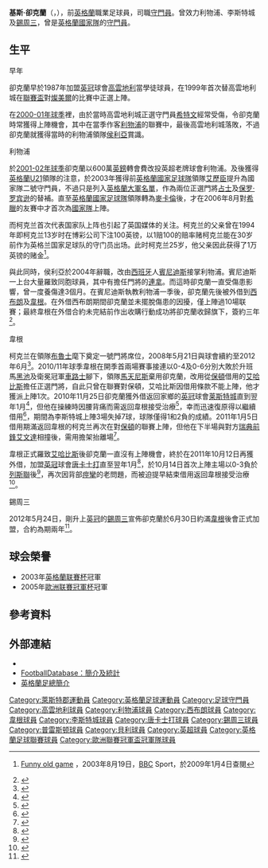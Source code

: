 {{noteTA|G1=liverpoolfc|G2=EPL
|T=zh-hans:克里斯·柯克兰;zh-hk:基斯·卻克蘭;zh-tw:克里斯·柯克蘭;
|1=zh-hans:克里斯·柯克兰;zh-hk:基斯·卻克蘭;zh-tw:克里斯·柯克蘭;
|2=zh-hans:克里斯托弗·埃德蒙·柯克兰;zh-hk:基斯杜化·艾蒙·卻克蘭;zh-tw:克里斯托弗·埃德蒙·柯克蘭;
|3=zh-hans:柯克兰;zh-hk:卻克蘭;zh-tw:柯克蘭;
}}
{{Infobox football biography 2
| playername          = 基斯·卻克蘭<br />''Chris Kirkland''
| image               = [[File:Chris_Kirkland_Aug_2010.jpg|250 px]]
| caption             = 
| fullname            = Christopher Edmund Kirkland
| dateofbirth         = {{birth date and age|1981|5|2}}
| cityofbirth         = [[莱斯特郡|莱斯特郡]]
| countryofbirth      = [[英格蘭|英格蘭]]
| height              = {{height|m=1.91}}<ref>{{Cite web |url=http://www.wiganlatics.premiumtv.co.uk/page/ProfilesDetail/0,,10429~5619,00.html |title=韋根官方網站 |accessdate=2008-05-15 |archive-date=2008-12-22 |archive-url=https://web.archive.org/web/20081222052845/http://www.wiganlatics.premiumtv.co.uk/page/ProfilesDetail/0,,10429~5619,00.html |dead-url=no }}</ref>
| position            = [[門將|門將]]
| currentclub         = 
| clubnumber          = 
| youthyears1         = 
| youthclubs1         = 
| years1              = 1999−2001
| clubs1              = [[考文垂足球俱乐部|高雲地利]]
| caps1               = 24
| goals1              = 0
| years2              = 2001−2006
| clubs2              = [[利物浦足球俱乐部|利物浦]]
| caps2               = 25
| goals2              = 0
| years3              = 2005−2006
| clubs3              = → [[西布罗姆维奇足球俱乐部|西布朗]]
| caps3               = 10
| goals3              = 0
| years4              = 2006
| clubs4              = → [[威根竞技足球俱乐部|韋根]] 
| caps4               = 9
| goals4              = 0
| years5              = 2006−2012
| clubs5              = [[威根竞技足球俱乐部|韋根]]
| caps5               = 122
| goals5              = 0
| years6              = 2010
| clubs6              = → [[莱斯特城足球俱乐部|莱斯特城]] 
| caps6               = 3
| goals6              = 0
| years7              = 2011
| clubs7              = → [[唐卡斯特流浪足球俱乐部|唐卡士打]] 
| caps7               = 1
| goals7              = 0
| years8              = 2012−2015
| clubs8              = [[錫周三足球會|錫周三]]
| caps8               = 85
| goals8              = 0
| years9              = 2015−2016
| clubs9              = [[普雷斯顿足球俱乐部|普雷斯顿]]
| caps9               = 5
| goals9              = 0
| years10              = 2016
| clubs10              = [[貝里足球俱樂部|貝利]]
| caps10               = 0
| goals10              = 0
| totalcaps           = 
| totalgoals          = 
| nationalyears1      = 2001−2003
| nationalteam1       = [[英格蘭21歲以下足球代表隊|英格蘭U21]]
| nationalcaps1       = 8
| nationalgoals1      = 0
| nationalyears2      = 2006
| nationalteam2       = [[英格蘭足球代表隊|英格蘭]]
| nationalcaps2       = 1
| nationalgoals2      = 0
| medaltemplates      = 
| club-update         = 2017年10月11日
| nationalteam-update = 2013年10月28日
}}
'''基斯·卻克蘭'''（{{lang-en|Chris Kirkland}}，{{bd|1981年|5月2日|catIDx=Kirkland, Chris}}），前[[英格蘭|英格蘭]]職業足球員，司職[[守門員|守門員]]。曾效力利物浦、李斯特城及[[錫周三足球會|錫周三]]，曾是[[英格蘭足球代表隊|英格蘭國家隊]]的[[守門員|守門員]]。

== 生平 ==
;早年
卻克蘭早於1987年加盟[[英冠|英冠]]球會[[考文垂足球俱乐部|高雲地利]]當學徒球員，在1999年首次替高雲地利城在[[英格蘭聯賽盃|聯賽盃]]對[[特兰米尔流浪者足球俱乐部|燦美爾]]的比賽中正選上陣。

在[[2000年至2001年英格蘭超級聯賽|2000-01年球季]]裡，由於當時高雲地利城正選守門員[[希特文|希特文]]經常受傷，令卻克蘭時常獲得上陣機會，其中在當季作客[[利物浦足球俱乐部|利物浦]]的聯賽中，最後高雲地利城落敗，不過卻克蘭就獲得當時的利物浦領隊[[侯利亞|侯利亞]]賞識。

;利物浦
於[[2001年至2002年英格蘭超級聯賽|2001-02年球季]]卻克蘭以600萬[[英鎊|英鎊]]轉會費改投英超老牌球會利物浦。及後獲得[[英格蘭21歲以下足球代表隊|英格蘭U21]]領隊的注意，於2003年獲得前[[英格蘭國家足球隊|英格蘭國家足球隊]]領隊[[艾歷臣|艾歷臣]]提升為國家隊二號守門員，不過只是列入[[英格蘭國家足球隊|英格蘭大軍名單]]，作為兩位正選門將[[大衛·詹姆斯|占士]]及[[保罗·罗宾逊|保罗·罗宾逊]]的替補。直至[[英格蘭國家足球隊|英格蘭國家足球隊]]領隊轉為[[麥卡倫|麥卡倫]]後，才在2006年8月對[[希臘國家足球隊|希臘]]的友賽中才首次為[[英格蘭國家足球隊|國家隊]]上陣。

而柯克兰首次代表国家队上阵也引起了英国媒体的关注。柯克兰的父亲曾在1994年即柯克兰13岁时在博彩公司下注100英镑，以1赔100的赔率赌柯克兰能在30岁前作为英格兰国家足球队的守门员出场。此时柯克兰25岁，他父亲因此获得了1万英镑的赌金<ref>{{en}} [http://news.bbc.co.uk/sport2/hi/funny_old_game/3162835.stm Funny old game] {{Wayback|url=http://news.bbc.co.uk/sport2/hi/funny_old_game/3162835.stm |date=20181116002011 }}，2003年8月19日，[[BBC|BBC]] Sport，於2009年1月4日查閱</ref>。

與此同時，侯利亞於2004年辭職，改由[[西班牙|西班牙]]人[[賓尼迪斯|賓尼迪斯]]接掌利物浦。賓尼迪斯一上台大量羅致同胞球員，其中有擔任門將的[[連拿|連拿]]。而這時卻克蘭一直受傷患影響，曾一度養傷達3個月。在賓尼迪斯執教利物浦一季後，卻克蘭先後被外借到[[西布罗姆维奇足球俱乐部|西布朗]]及[[维甘竞技足球俱乐部|韋根]]。在外借西布朗期間卻克蘭並未擺脫傷患的因擾，僅上陣過10場联賽；最終韋根在外借合約未完結前作出收購行動成功將卻克蘭收歸旗下，簽約三年<ref>{{cite news |language=en |url=http://news.bbc.co.uk/sport2/hi/football/teams/w/wigan_athletic/6091824.stm |title=Permanent Wigan deal for Kirkland |publisher=''[[BBC_Sport|BBC Sport]]'' |date=2006-10-27 |accessdate=2010-11-26 |archive-date=2018-10-03 |archive-url=https://web.archive.org/web/20181003062341/http://news.bbc.co.uk/sport2/hi/football/teams/w/wigan_athletic/6091824.stm |dead-url=no }}</ref>。

;韋根
柯克兰在領隊[[史蒂夫·布鲁斯|布魯士]]麾下奠定一號門將席位，2008年5月21日與球會續約至2012年6月<ref>{{cite news |language=en |url=http://news.bbc.co.uk/sport2/hi/football/teams/w/wigan_athletic/7412185.stm |title=Kirkland signs new Wigan contract |publisher=''[[BBC_Sport|BBC Sport]]'' |date=2008-05-21 |accessdate=2010-11-26 |archive-date=2018-10-03 |archive-url=https://web.archive.org/web/20181003061044/http://news.bbc.co.uk/sport2/hi/football/teams/w/wigan_athletic/7412185.stm |dead-url=no }}</ref>。2010/11年球季韋根在開季首兩場賽事接連以0-4及0-6分別大敗於升班馬[[黑池足球會|黑池]]及衛冕冠軍[[切尔西足球俱乐部|車路士]]腳下，領隊[[罗伯托·马丁内斯|馬天尼斯]]棄用卻克蘭，改用從[[博尔顿足球俱乐部|保頓]]借用的[[埃里·哈布斯|艾哈比斯]]擔任正選門將，自此只曾在聯賽對保頓，艾哈比斯因借用條款不能上陣，他才獲派上陣1次。2010年11月25日卻克蘭獲外借返回家鄉的[[英冠|英冠]]球會[[莱斯特城足球俱乐部|莱斯特城]]直到翌年1月<ref>{{cite news |language=en |url=http://news.bbc.co.uk/sport2/hi/football/teams/l/leicester_city/9224544.stm |title=Leicester City sign Wigan Athletic's Chris Kirkland |publisher=''[[BBC_Sport|BBC Sport]]'' |date=2010-11-25 |accessdate=2010-11-26 |archive-date=2018-10-03 |archive-url=https://web.archive.org/web/20181003062415/http://news.bbc.co.uk/sport2/hi/football/teams/l/leicester_city/9224544.stm |dead-url=no }}</ref>，但他在操練時因腰背痛而需返回韋根接受治療<ref>{{cite news |language=en |url=http://news.bbc.co.uk/sport2/hi/football/teams/l/leicester_city/9243569.stm |title=Chris Kirkland hopes to resume Leicester City loan |publisher=''[[BBC_Sport|BBC Sport]]'' |date=2010-12-07 |accessdate=2011-01-13 |archive-date=2018-10-03 |archive-url=https://web.archive.org/web/20181003062404/http://news.bbc.co.uk/sport2/hi/football/teams/l/leicester_city/9243569.stm |dead-url=no }}</ref>，幸而迅速復原得以繼續借用<ref>{{cite news |language=en |url=http://news.bbc.co.uk/sport2/hi/football/teams/l/leicester_city/9285708.stm |title=Chris Kirkland back training with Leicester City |publisher=''[[BBC_Sport|BBC Sport]]'' |date=2010-12-14 |accessdate=2011-01-13 |archive-date=2018-10-03 |archive-url=https://web.archive.org/web/20181003061615/http://news.bbc.co.uk/sport2/hi/football/teams/l/leicester_city/9285708.stm |dead-url=no }}</ref>，期間為李斯特城上陣3場失掉7球，球隊僅得1和2負的成績。2011年1月5日借用期滿返回韋根的柯克兰再次在對[[博尔顿足球俱乐部|保頓]]的聯賽上陣，但他在下半場與對方[[瑞典|瑞典]][[前鋒_(足球)|前鋒]][[約翰·艾曼達|艾文達]]相撞後，需用擔架抬離場<ref>{{cite news |language=en |url=http://news.bbc.co.uk/sport2/hi/football/eng_prem/9331276.stm |title=Bolton 1-1 Wigan |publisher=''[[BBC_Sport|BBC Sport]]'' |date=2011-01-05 |accessdate=2011-01-13 |archive-date=2020-01-26 |archive-url=https://web.archive.org/web/20200126152952/http://news.bbc.co.uk/sport1/hi/football/eng_prem/9331276.stm |dead-url=no }}</ref>。

韋根正式羅致[[埃里·哈布斯|艾哈比斯]]後卻克蘭一直沒有上陣機會，終於在2011年10月12日再獲外借，加盟[[英冠|英冠]]球會[[唐卡斯特流浪足球俱乐部|唐卡士打]]直至翌年1月<ref>{{cite news |language=en |url=http://www.skysports.com/story/0,19528,12875_7237712,00.html |title=Rovers land Kirkland |publisher=''Sky Sports'' |date=2011-10-12 |accessdate=2011-10-13 |archive-date=2016-03-10 |archive-url=https://web.archive.org/web/20160310102304/http://www.skysports.com/story/0,19528,12875_7237712,00.html |dead-url=no }}</ref>，於10月14日首次上陣主場以0-3負於[[列斯聯足球會|列斯聯]]後<ref>{{cite news |language=en |url=http://news.bbc.co.uk/sport2/hi/football/15210231.stm |title=Doncaster 0-3 Leeds |publisher=''[[BBC_Sport|BBC Sport]]'' |date=2011-10-14 |accessdate=2011-10-21 |archive-date=2011-11-23 |archive-url=https://web.archive.org/web/20111123104123/http://news.bbc.co.uk/sport2/hi/football/15210231.stm |dead-url=no }}</ref>，再次因背部[[痙攣|痙攣]]的老問題，而被迫提早結束借用返回韋根接受治療<ref>{{cite news |language=en |url=http://news.bbc.co.uk/sport2/hi/football/teams/d/doncaster/9620267.stm |title=Doncaster Rovers end Chris Kirkland loan deal |publisher=''[[BBC_Sport|BBC Sport]]'' |date=2011-10-20 |accessdate=2011-10-21 |archive-date=2018-10-03 |archive-url=https://web.archive.org/web/20181003061033/http://news.bbc.co.uk/sport2/hi/football/teams/d/doncaster/9620267.stm |dead-url=no }}</ref>。

;錫周三
2012年5月24日，剛升上[[英冠|英冠]]的[[錫周三足球會|錫周三]]宣佈卻克蘭於6月30日約滿[[威根竞技足球俱乐部|韋根]]後會正式加盟，合約為期兩年<ref>{{cite news |language=en |url=http://www.bbc.co.uk/sport/0/football/18189013 |title=Sheffield Wednesday sign Wigan keeper Chris Kirkland |publisher=''[[BBC_Sport|BBC Sport]]'' |date=2012-05-24 |accessdate=2013-10-28 |archive-date=2012-08-09 |archive-url=https://web.archive.org/web/20120809082633/http://www.bbc.co.uk/sport/0/football/18189013 |dead-url=no }}</ref>。

== 球会榮譽 ==
* 2003年[[英格蘭联賽杯|英格蘭联賽杯]]冠軍
* 2005年[[歐洲联賽冠軍杯|歐洲联賽冠軍杯]]冠軍

== 參考資料 ==
{{reflist}}

== 外部連結 ==
* {{soccerbase|16003|克里斯·柯克兰}}
* [http://www.footballdatabase.com/site/players/index.php?dumpPlayer=1195 FootballDatabase：簡介及統計] {{Wayback|url=http://www.footballdatabase.com/site/players/index.php?dumpPlayer=1195 |date=20060526111719 }}
* [http://www.thefa.com/england/All-Teams/Players?p=326403# 英格蘭足總簡介] {{Wayback|url=http://www.thefa.com/england/All-Teams/Players?p=326403 |date=20120828104556 }}

{{DEFAULTSORT:Kirkland, Chris}}
[[Category:萊斯特郡運動員|Category:萊斯特郡運動員]]
[[Category:英格蘭足球運動員|Category:英格蘭足球運動員]]
[[Category:足球守門員|Category:足球守門員]]
[[Category:高雲地利球員|Category:高雲地利球員]]
[[Category:利物浦球員|Category:利物浦球員]]
[[Category:西布朗球員|Category:西布朗球員]]
[[Category:韋根球員|Category:韋根球員]]
[[Category:李斯特城球員|Category:李斯特城球員]]
[[Category:唐卡士打球員|Category:唐卡士打球員]]
[[Category:錫周三球員|Category:錫周三球員]]
[[Category:普雷斯顿球員|Category:普雷斯顿球員]]
[[Category:貝利球員|Category:貝利球員]]
[[Category:英超球員|Category:英超球員]]
[[Category:英格蘭足球聯賽球員|Category:英格蘭足球聯賽球員]]
[[Category:歐洲聯賽冠軍盃冠軍隊球員|Category:歐洲聯賽冠軍盃冠軍隊球員]]